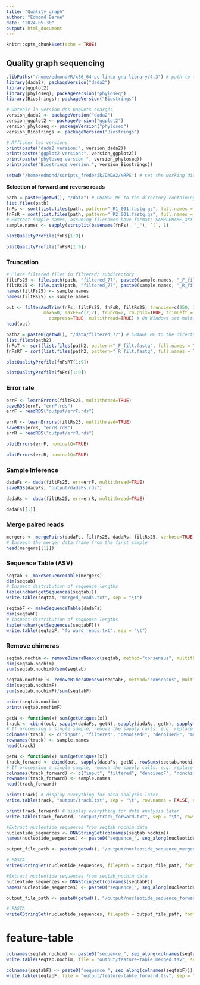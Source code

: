 ```yaml
---
title: "Quality_graph"
author: "Edmond Berne"
date: "2024-05-30"
output: html_document
---
```


```r
knitr::opts_chunk$set(echo = TRUE)
```

## Quality graph sequencing

```r
.libPaths("/home/edmond/R/x86_64-pc-linux-gnu-library/4.3") # path to the R libraries (personnal environnement)
library(dada2); packageVersion("dada2")
library(ggplot2)
library(phyloseq); packageVersion("phyloseq")
library(Biostrings); packageVersion("Biostrings")
```

```r

# Obtenir la version des paquets chargés
version_dada2 <- packageVersion("dada2")
version_ggplot2 <- packageVersion("ggplot2")
version_phyloseq <- packageVersion("phyloseq")
version_Biostrings <- packageVersion("Biostrings")

# Afficher les versions
print(paste("dada2 version:", version_dada2))
print(paste("ggplot2 version:", version_ggplot2))
print(paste("phyloseq version:", version_phyloseq))
print(paste("Biostrings version:", version_Biostrings))

```

```r
setwd('/home/edmond/scripts_frederik/DADA2/NRPS') # set the working directory to the location of this script
```


**Selection of forward and reverse reads**
```r
path = paste0(getwd(), "/data") # CHANGE ME to the directory containing the fastq files after unzipping.
list.files(path)
fnFs <- sort(list.files(path, pattern="_R1_001.fastq.gz", full.names = TRUE))
fnFsR = sort(list.files(path, pattern="_R2_001.fastq.gz", full.names = TRUE))
# Extract sample names, assuming filenames have format: SAMPLENAME_XXX.fastq
sample.names <- sapply(strsplit(basename(fnFs), "_"), `[`, 1)
```

```r
plotQualityProfile(fnFs[1:9])
```

```r
plotQualityProfile(fnFsR[1:9])
```

### Truncation

```r
# Place filtered files in filtered/ subdirectory
filtFs25 <- file.path(path, "filtered_77", paste0(sample.names, "_F_filt.fastq.gz"))
filtRs25 <- file.path(path, "filtered_77", paste0(sample.names, "_R_filt.fastq.gz"))
names(filtFs25) <- sample.names
names(filtRs25) <- sample.names

out <- filterAndTrim(fnFs, filtFs25, fnFsR, filtRs25, truncLen=c(250, 180),
              maxN=0, maxEE=c(7,7), truncQ=2, rm.phix=TRUE, trimLeft = c(23, 19), # remove primer with trimleft
                compress=TRUE, multithread=TRUE) # On Windows set multithread=FALSE
head(out)
```
```r
path2 = paste0(getwd(), "/data/filtered_77") # CHANGE ME to the directory containing the fastq files after unzipping.
list.files(path2)
fnFsT <- sort(list.files(path2, pattern="_F_filt.fastq", full.names = TRUE))
fnFsRT = sort(list.files(path2, pattern="_R_filt.fastq", full.names = TRUE))

plotQualityProfile(fnFsRT[1:9])
```

```r
plotQualityProfile(fnFsT[1:9])
```
### Error rate
```r
errF <- learnErrors(filtFs25, multithread=TRUE)
saveRDS(errF, "errF.rds")
errF = readRDS("output/errF.rds")

```
```r
errR <- learnErrors(filtRs25, multithread=TRUE)
saveRDS(errR, "errR.rds")
errR = readRDS("output/errR.rds")

```

``` r
plotErrors(errF, nominalQ=TRUE)
```

``` r
plotErrors(errR, nominalQ=TRUE)
```


### Sample Inference

```r
dadaFs <- dada(filtFs25, err=errF, multithread=TRUE)
saveRDS(dadaFs, "output/dadaFs.rds")
```

```r
dadaRs <- dada(filtRs25, err=errR, multithread=TRUE)
```

```r
dadaFs[[1]]
```

### Merge paired reads
```r
mergers <- mergePairs(dadaFs, filtFs25, dadaRs, filtRs25, verbose=TRUE, justConcatenate = TRUE)
# Inspect the merger data.frame from the first sample
head(mergers[[1]])
```

### Sequence Table (ASV)
```r
seqtab <- makeSequenceTable(mergers)
dim(seqtab)
# Inspect distribution of sequence lengths
table(nchar(getSequences(seqtab)))
write.table(seqtab, "merged_reads.txt", sep = "\t")
```

```r
seqtabF <- makeSequenceTable(dadaFs)
dim(seqtabF)
# Inspect distribution of sequence lengths
table(nchar(getSequences(seqtabF)))
write.table(seqtabF, "forward_reads.txt", sep = "\t")
```
### Remove chimeras
```r
seqtab.nochim <- removeBimeraDenovo(seqtab, method="consensus", multithread=TRUE, verbose=TRUE)
dim(seqtab.nochim)
sum(seqtab.nochim)/sum(seqtab)

seqtab.nochimF <- removeBimeraDenovo(seqtabF, method="consensus", multithread=TRUE, verbose=TRUE)
dim(seqtab.nochimF)
sum(seqtab.nochimF)/sum(seqtabF)
```

```r
print(seqtab.nochim)
print(seqtab.nochimF)

```

```r
getN <- function(x) sum(getUniques(x))
track <- cbind(out, sapply(dadaFs, getN), sapply(dadaRs, getN), sapply(mergers, getN), rowSums(seqtab.nochim))
# If processing a single sample, remove the sapply calls: e.g. replace sapply(dadaFs, getN) with getN(dadaFs)
colnames(track) <- c("input", "filtered", "denoisedF", "denoisedR", "merged", "nonchim")
rownames(track) <- sample.names
head(track)
```



```r
getN <- function(x) sum(getUniques(x))
track_forward <- cbind(out, sapply(dadaFs, getN), rowSums(seqtab.nochimF))
# If processing a single sample, remove the sapply calls: e.g. replace sapply(dadaFs, getN) with getN(dadaFs)
colnames(track_forward) <- c("input", "filtered", "denoisedF", "nonchim")
rownames(track_forward) <- sample.names
head(track_forward)
```

```r
print(track) # display everything for data analysis later
write.table(track, "output/track.txt", sep = "\t", row.names = FALSE, quote = FALSE)
```


```r
print(track_forward) # display everything for data analysis later
write.table(track_forward, "output/track_forward.txt", sep = "\t", row.names = FALSE, quote = FALSE)
```


```r
#Extract nucleotide sequences from seqtab_nochim data
nucleotide_sequences <- DNAStringSet(colnames(seqtab.nochim))
names(nucleotide_sequences) <- paste0("sequence_", seq_along(nucleotide_sequences))

output_file_path <- paste0(getwd(), "/output/nucleotide_sequence_merged.fasta")

# FASTA
writeXStringSet(nucleotide_sequences, filepath = output_file_path, format = "fasta")

#Extract nucleotide sequences from seqtab_nochim data
nucleotide_sequences <- DNAStringSet(colnames(seqtabF))
names(nucleotide_sequences) <- paste0("sequence_", seq_along(nucleotide_sequences))

output_file_path <- paste0(getwd(), "/output/nucleotide_sequence_forward.fasta")

# FASTA
writeXStringSet(nucleotide_sequences, filepath = output_file_path, format = "fasta")

```

# feature-table
```r
colnames(seqtab.nochim) <- paste0("sequence_", seq_along(colnames(seqtab.nochim)))
write.table(seqtab.nochim, file = "output/feature-table_merged.tsv", sep = "\t", quote = FALSE, row.names = TRUE)

colnames(seqtabF) <- paste0("sequence_", seq_along(colnames(seqtabF)))
write.table(seqtabF, file = "output/feature-table_forward.tsv", sep = "\t", quote = FALSE, row.names = TRUE)
```

